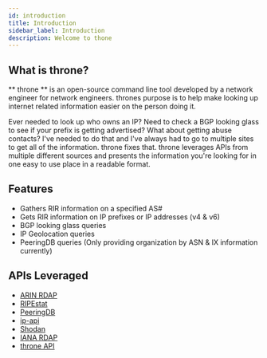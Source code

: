 ```yaml
---
id: introduction
title: Introduction
sidebar_label: Introduction
description: Welcome to thone
---
```



## What is throne?
** throne ** is an open-source command line tool developed by a network engineer for network engineers. thrones purpose is to help make looking up
internet related information easier on the person doing it. 

Ever needed to look up who owns an IP? Need to check a BGP looking glass to see if your prefix is getting advertised? What about getting abuse contacts? 
I've needed to do that and I've always had to go to multiple sites to get all of the information. throne fixes that. throne leverages APIs from 
multiple different sources and presents the information you're looking for in one easy to use place in a readable format.

## Features

- Gathers RIR information on a specified AS#
- Gets RIR information on IP prefixes or IP addresses (v4 & v6)
- BGP looking glass queries
- IP Geolocation queries
- PeeringDB queries (Only providing organization by ASN & IX information currently)

## APIs Leveraged

- [ARIN RDAP](https://www.arin.net/resources/registry/whois/rdap/)
- [RIPEstat](https://stat.ripe.net/docs/data_api)
- [PeeringDB](https://www.peeringdb.com/apidocs/)
- [ip-api](https://ip-api.com/)
- [Shodan](https://developer.shodan.io/api/introduction)
- [IANA RDAP](https://www.iana.org/help/rdap-requirements)
- [throne API](/docs/api/api)